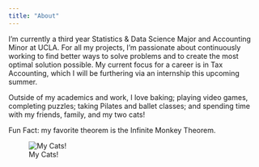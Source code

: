 ```yaml
---
title: "About"
---
```


I'm currently a third year Statistics & Data Science Major and Accounting Minor at UCLA. For all my projects, I'm passionate about continuously working to find better ways to solve problems and to create the most optimal solution possible. My current focus for a career is in Tax Accounting, which I will be furthering via an internship this upcoming summer.

Outside of my academics and work, I love baking; playing video games, completing puzzles; taking Pilates and ballet classes; and spending time with my friends, family, and my two cats!

Fun Fact: my favorite theorem is the Infinite Monkey Theorem.

![My Cats!](images/cats.jpg){fig-alt="Bella's two gray cats sleeping in a basket filled with pillows and blankets" fig-align="center"}
